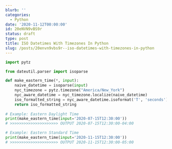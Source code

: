 ```yaml
---
blurb: ''
categories:
  - Python
date: '2020-11-12T00:00:00'
id: 20eNVN9vBS9r
status: draft
type: post
title: ISO Datetimes With Timezones In Python
slug: /posts/20envn9vbs9r--iso-datetimes-with-timezones-in-python
---
```



```python
import pytz

from dateutil.parser import isoparse

def make_eastern_time(*, input):
    naive_datetime = isoparse(input)
    nyc_timezone = pytz.timezone("America/New_York")
    nyc_aware_datetime = nyc_timezone.localize(naive_datetime)
    iso_formatted_string = nyc_aware_datetime.isoformat('T', 'seconds')
    return iso_formatted_string
    
# Example: Eastern Daylight Time
print(make_eastern_time(input='2020-07-15T12:30:00'))
# >>>>>>>>>>>>>>>>>>>>> OUTPUT 2020-07-15T12:30:00-04:00

# Example: Eastern Standard Time
print(make_eastern_time(input='2020-11-15T12:30:00'))
# >>>>>>>>>>>>>>>>>>>>> OUTPUT 2020-11-15T12:30:00-05:00
```
